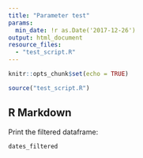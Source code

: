 ```yaml
---
title: "Parameter test"
params:
  min_date: !r as.Date('2017-12-26')
output: html_document
resource_files:
  - "test_script.R"
---
```


```r
knitr::opts_chunk$set(echo = TRUE)
```

```r
source("test_script.R")
```


## R Markdown

Print the filtered dataframe:

```r
dates_filtered
```

